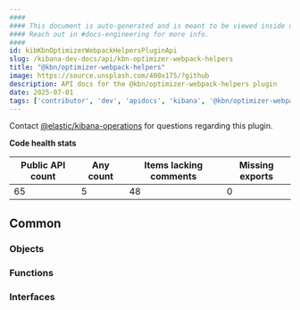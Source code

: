 ```yaml
---
####
#### This document is auto-generated and is meant to be viewed inside our experimental, new docs system.
#### Reach out in #docs-engineering for more info.
####
id: kibKbnOptimizerWebpackHelpersPluginApi
slug: /kibana-dev-docs/api/kbn-optimizer-webpack-helpers
title: "@kbn/optimizer-webpack-helpers"
image: https://source.unsplash.com/400x175/?github
description: API docs for the @kbn/optimizer-webpack-helpers plugin
date: 2025-07-01
tags: ['contributor', 'dev', 'apidocs', 'kibana', '@kbn/optimizer-webpack-helpers']
---
```




Contact [@elastic/kibana-operations](https://github.com/orgs/elastic/teams/kibana-operations) for questions regarding this plugin.

**Code health stats**

| Public API count  | Any count | Items lacking comments | Missing exports |
|-------------------|-----------|------------------------|-----------------|
| 65 | 5 | 48 | 0 |

## Common

### Objects
<DocDefinitionList data={kbnOptimizerWebpackHelpersObj.common.objects}/>

### Functions
<DocDefinitionList data={kbnOptimizerWebpackHelpersObj.common.functions}/>

### Interfaces
<DocDefinitionList data={kbnOptimizerWebpackHelpersObj.common.interfaces}/>

